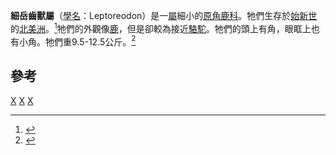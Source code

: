 {{Automatic Taxobox
| taxon = Leptoreodon
| authority = Wortman, 1898
| fossil_range = {{Fossil range|40|37}}[[始新世|始新世]]
| subdivision_ranks = [[種|種]]
| subdivision =
* ''L. edwardsi''
* ''L. golzi''
* ''L. leptolophus''
* ''L. major''
* ''L. marshi''
* ''L. pusillus''
* ''L. stocki''
| range_map = Leptoreodon range.png
| range_map_width = 250px
| range_map_caption = 細岳齒獸屬的[[化石|化石]]分佈。
}}

'''細岳齒獸屬'''（[[學名|學名]]：Leptoreodon）是一[[屬|屬]]細小的[[原角鹿科|原角鹿科]]。牠們生存於[[始新世|始新世]]的[[北美洲|北美洲]]。<ref>{{Cite web |url=http://paleodb.org/cgi-bin/bridge.pl?action=checkTaxonInfo&taxon_no=42576&is_real_user=1 |title=PaleoBiology Database |access-date=2010-02-12 |archive-date=2012-10-17 |archive-url=https://web.archive.org/web/20121017012404/http://paleodb.org/cgi-bin/bridge.pl?action=checkTaxonInfo&taxon_no=42576&is_real_user=1 |dead-url=no }}</ref>牠們的外觀像[[鹿|鹿]]，但是卻較為接近[[駱駝|駱駝]]。牠們的頭上有角，眼眶上也有小角。牠們重9.5-12.5公斤。<ref>{{Cite journal en|author=M. Mendoza, C. M. Janis, and P. Palmqvist|year=2006|title=Estimating the body mass of extinct ungulates: a study on the use of multiple regression|journal=Journal of Zoology|volume=270|issue=1|pages=90-101}}</ref>

==參考==
{{reflist}}
{{Taxonbar}}
[[Category:原角鹿科|X]]
[[Category:始新世哺乳類|X]]
[[Category:_1898年描述的分类群|X]]